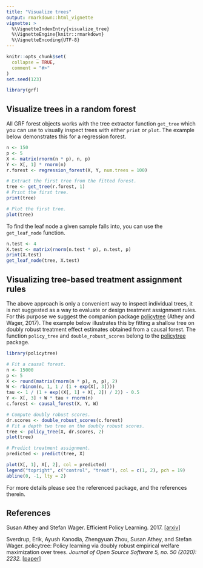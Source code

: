 ```yaml
---
title: "Visualize trees"
output: rmarkdown::html_vignette
vignette: >
  %\VignetteIndexEntry{visualize_tree}
  %\VignetteEngine{knitr::rmarkdown}
  %\VignetteEncoding{UTF-8}
---
```


```r
knitr::opts_chunk$set(
  collapse = TRUE,
  comment = "#>"
)
set.seed(123)
```

```r
library(grf)
```

## Visualize trees in a random forest

All GRF forest objects works with the tree extractor function `get_tree` which you can use to visually inspect trees with either `print` or `plot`. The example below demonstrates this for a regression forest.

```r
n <- 150
p <- 5
X <- matrix(rnorm(n * p), n, p)
Y <- X[, 1] * rnorm(n)
r.forest <- regression_forest(X, Y, num.trees = 100)

# Extract the first tree from the fitted forest.
tree <- get_tree(r.forest, 1)
# Print the first tree.
print(tree)

# Plot the first tree.
plot(tree)
```

To find the leaf node a given sample falls into, you can use the `get_leaf_node` function.

```r
n.test <- 4
X.test <- matrix(rnorm(n.test * p), n.test, p)
print(X.test)
get_leaf_node(tree, X.test)
```

## Visualizing tree-based treatment assignment rules

The above approach is only a convenient way to inspect individual trees, it is not suggested as a way to evaluate or design treatment assignment rules. For this purpose we suggest the companion package [policytree](https://github.com/grf-labs/policytree) (Athey and Wager, 2017). The example below illustrates this by fitting a shallow tree on doubly robust treatment effect estimates obtained from a causal forest. The function `policy_tree` and `double_robust_scores` belong to the [policytree](https://github.com/grf-labs/policytree) package.

```r
library(policytree)

# Fit a causal forest.
n <- 15000
p <- 5
X <- round(matrix(rnorm(n * p), n, p), 2)
W <- rbinom(n, 1, 1 / (1 + exp(X[, 3])))
tau <- 1 / (1 + exp((X[, 1] + X[, 2]) / 2)) - 0.5
Y <- X[, 3] + W * tau + rnorm(n)
c.forest <- causal_forest(X, Y, W)

# Compute doubly robust scores.
dr.scores <- double_robust_scores(c.forest)
# Fit a depth two tree on the doubly robust scores.
tree <- policy_tree(X, dr.scores, 2)
plot(tree)

# Predict treatment assignment.
predicted <- predict(tree, X)

plot(X[, 1], X[, 2], col = predicted)
legend("topright", c("control", "treat"), col = c(1, 2), pch = 19)
abline(0, -1, lty = 2)
```

For more details please see the referenced package, and the references therein.

## References
Susan Athey and Stefan Wager. Efficient Policy Learning. 2017. [[arxiv](https://arxiv.org/abs/1702.02896)]

Sverdrup, Erik, Ayush Kanodia, Zhengyuan Zhou, Susan Athey, and Stefan Wager. policytree: Policy learning via doubly robust empirical welfare maximization over trees. _Journal of Open Source Software 5, no. 50 (2020): 2232._ [[paper](https://joss.theoj.org/papers/10.21105/joss.02232.pdf)]
